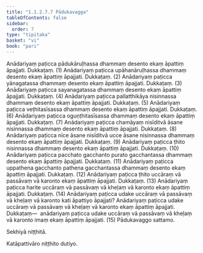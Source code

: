 ```yaml
---
title: "1.1.2.7.7 Pādukavagga"
tableOfContents: false
sidebar:
  order: 7
type: "tipitaka"
basket: "vi"
book: "pari"
---
```



<DynamicBreadcrumb />

<Division number="181" book="pari" bookNo="5" page="78">

<Paragraph number="557" book="pari">
Anādariyaṃ paṭicca pādukāruḷhassa dhammaṃ desento ekaṃ āpattiṃ āpajjati. Dukkaṭaṃ. (1)
</Paragraph>

<Paragraph number="558" book="pari">
Anādariyaṃ paṭicca upāhanāruḷhassa dhammaṃ desento ekaṃ āpattiṃ āpajjati. Dukkaṭaṃ. (2)
</Paragraph>

<Paragraph number="559" book="pari">
Anādariyaṃ paṭicca yānagatassa dhammaṃ desento ekaṃ āpattiṃ āpajjati. Dukkaṭaṃ. (3)
</Paragraph>

<Paragraph number="560" book="pari">
Anādariyaṃ paṭicca sayanagatassa dhammaṃ desento ekaṃ āpattiṃ āpajjati. Dukkaṭaṃ. (4)
</Paragraph>

<Paragraph number="561" book="pari">
Anādariyaṃ paṭicca pallatthikāya nisinnassa dhammaṃ desento ekaṃ āpattiṃ āpajjati. Dukkaṭaṃ. (5)
</Paragraph>

<Paragraph number="562" book="pari">
Anādariyaṃ paṭicca veṭhitasīsassa dhammaṃ desento ekaṃ āpattiṃ āpajjati. Dukkaṭaṃ. (6)
</Paragraph>

<Paragraph number="563" book="pari">
Anādariyaṃ paṭicca oguṇṭhitasīsassa dhammaṃ desento ekaṃ āpattiṃ āpajjati. Dukkaṭaṃ. (7)
</Paragraph>

<Paragraph number="564" book="pari">
Anādariyaṃ paṭicca chamāyaṃ nisīditvā āsane nisinnassa dhammaṃ desento ekaṃ āpattiṃ āpajjati. Dukkaṭaṃ. (8)
</Paragraph>

<Paragraph number="565" book="pari">
Anādariyaṃ paṭicca nīce āsane nisīditvā ucce āsane nisinnassa dhammaṃ desento ekaṃ āpattiṃ āpajjati. Dukkaṭaṃ. (9)
</Paragraph>

<Paragraph number="566" book="pari">
Anādariyaṃ paṭicca ṭhito nisinnassa dhammaṃ desento ekaṃ āpattiṃ āpajjati. Dukkaṭaṃ. (10)
</Paragraph>

<Paragraph number="567" book="pari">
Anādariyaṃ paṭicca pacchato gacchanto purato gacchantassa dhammaṃ desento ekaṃ āpattiṃ āpajjati. Dukkaṭaṃ. (11)
</Paragraph>

<Paragraph number="568" book="pari">
Anādariyaṃ paṭicca uppathena gacchanto pathena gacchantassa dhammaṃ desento ekaṃ āpattiṃ āpajjati. Dukkaṭaṃ. (12)
</Paragraph>

<Paragraph number="569" book="pari">
Anādariyaṃ paṭicca ṭhito uccāraṃ vā passāvaṃ vā karonto ekaṃ āpattiṃ āpajjati. Dukkaṭaṃ. (13)
</Paragraph>

<Paragraph number="570" book="pari">
Anādariyaṃ paṭicca harite uccāraṃ vā passāvaṃ vā kheḷaṃ vā karonto ekaṃ āpattiṃ āpajjati. Dukkaṭaṃ. (14)
</Paragraph>

<Paragraph number="571" book="pari">
Anādariyaṃ paṭicca udake uccāraṃ vā passāvaṃ vā kheḷaṃ vā karonto kati āpattiyo āpajjati? Anādariyaṃ paṭicca udake uccāraṃ vā passāvaṃ vā kheḷaṃ vā karonto ekaṃ āpattiṃ āpajjati. Dukkaṭaṃ—  anādariyaṃ paṭicca udake uccāraṃ vā passāvaṃ vā kheḷaṃ vā karonto imaṃ ekaṃ āpattiṃ āpajjati. (15)

</Paragraph>
</Division>

<Paragraph number="572" type="center" book="pari">
Pādukavaggo sattamo.

  
Sekhiyā niṭṭhitā.

  
Katāpattivāro niṭṭhito dutiyo.
</Paragraph>
